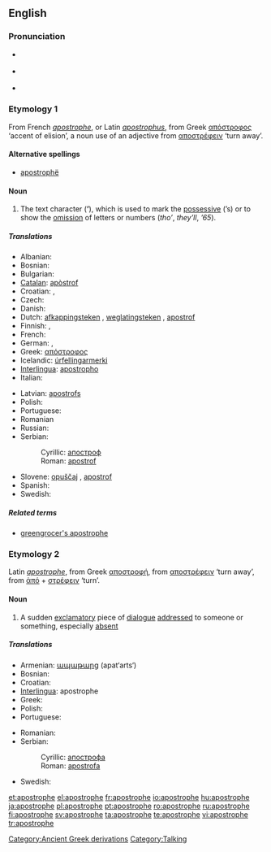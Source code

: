 {{was wotd|2007|February|13}}
==English==
{{wikipedia}}

===Pronunciation===
* {{italbrac|[[RP]]}} {{IPA|/əˈpɒs.trə.fi/}}
* {{italbrac|US}} {{IPA|/əˈpɑːs.trə.fi/}}
* {{audio|en-us-apostrophe.ogg|Audio (US)}}

===Etymology 1===
From French ''[[apostrophe#French|apostrophe]]'', or Latin ''[[apostrophus]]'', from Greek [[απόστροφος]] ‘accent of elision’, a noun use of an adjective from [[αποστρέφειν]] ‘turn away’.

====Alternative spellings====
* [[apostrophë]]

====Noun====
{{en-noun}}

# {{context|orthography}} The text character ('''’'''), which is used to mark the [[possessive]] (’s) or to show the [[omission]] of letters or numbers (''tho’'', ''they’ll'', ''’65'').

=====Translations=====
{{top}}
* Albanian: {{t+|sq|apostrof|m|xs=Albanian}}
* Bosnian: {{t-|bs|apostrof|m}}
* Bulgarian: {{t-|bg|апостроф|m|sc=Cyrl}}
* [[Catalan]]: [[apòstrof]] {{m}}
* Croatian: {{t-|hr|apostrof|m}}, {{t-|hr|izostavnik|m}}
* Czech: {{t-|cs|apostrof|m}}
* Danish: {{t-|da|apostrof}}
* Dutch: [[afkappingsteken]] {{n}}, [[weglatingsteken]] {{n}}, [[apostrof]] {{f}}
* Finnish: {{t+|fi|heittomerkki}}, {{t-|fi|apostrofi}}
* French: {{t+|fr|apostrophe|f}}
* German: {{t+|de|Apostroph|m}}, {{t-|de|Hochkomma|n}}
* Greek: [[απόστροφος]] {{f}}
* Icelandic: [[úrfellingarmerki]] {{n}}
* [[Interlingua]]: [[apostropho]]
* Italian: {{t+|it|apostrofo|m}}
{{mid}}
* Latvian: [[apostrofs]] {{m}}
* Polish: {{t+|pl|apostrof|m}}
* Portuguese: {{t+|pt|apóstrofo|m}}
* Romanian {{t+|ro|apostrof|n}}
* Russian: {{t-|ru|апостроф|m|tr=apostróf|sc=Cyrl}}
* Serbian:
*: Cyrillic: [[апостроф]] {{m}}
*: Roman: [[apostrof]] {{m}}
* Slovene: [[opuščaj]] {{m}}, [[apostrof]] {{m}}
* Spanish: {{t-|es|apóstrofo|m}}
* Swedish: {{t-|sv|apostrof}}
{{bottom}}

=====Related terms=====
* [[greengrocer's apostrophe]]

{{punctuation}}

===Etymology 2===
Latin ''[[apostrophe#Latin|apostrophe]]'', from Greek [[αποστροφή]], from [[αποστρέφειν]] ‘turn away’, from [[ἀπό]] + [[στρέφειν]] ‘turn’.

====Noun====
{{en-noun}}

# {{rhetoric}} A sudden [[exclamatory]] piece of [[dialogue]] [[addressed]] to someone or something, especially [[absent]]

=====Translations=====
{{top}}
* Armenian: [[ապաթարց]] (apat‘arts‘)
* Bosnian: {{t-|bs|apostrofa|f}}
* Croatian: {{t-|hr|apostrofa|f}}
* [[Interlingua]]: apostrophe
* Greek: {{t+|el|αποστροφή|f|sc=Grek}}
* Polish: {{t-|pl|apostrofa|f}}
* Portuguese: {{t-|pt|apóstrofe|f}}
{{mid}}
* Romanian: {{t+|ro|apostrof|n}}
* Serbian:
*: Cyrillic: [[апострофа]] {{f}}
*: Roman: [[apostrofa]] {{f}}
* Swedish: {{t-|sv|apostrof}}
{{bottom}}

[[Category:Ancient Greek derivations]]
[[Category:Talking]]

[[et:apostrophe]]
[[el:apostrophe]]
[[fr:apostrophe]]
[[io:apostrophe]]
[[hu:apostrophe]]
[[ja:apostrophe]]
[[pl:apostrophe]]
[[pt:apostrophe]]
[[ro:apostrophe]]
[[ru:apostrophe]]
[[fi:apostrophe]]
[[sv:apostrophe]]
[[ta:apostrophe]]
[[te:apostrophe]]
[[vi:apostrophe]]
[[tr:apostrophe]]